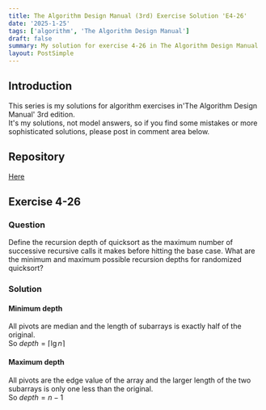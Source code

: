 ```yaml
---
title: The Algorithm Design Manual (3rd) Exercise Solution 'E4-26'
date: '2025-1-25'
tags: ['algorithm', 'The Algorithm Design Manual']
draft: false
summary: My solution for exercise 4-26 in The Algorithm Design Manual
layout: PostSimple
---
```


<TOCInline toc={props.toc} toHeading={5} asDisclosure={true} />

## Introduction

This series is my solutions for algorithm exercises in'The Algorithm Design Manual' 3rd edition.  
It's my solutions, not model answers, so if you find some mistakes or more sophisticated solutions, please post in comment area below.

## Repository

[Here](https://github.com/dede-20191130/tadm-solutions)

## Exercise 4-26

### Question

Define the recursion depth of quicksort as the maximum number of successive
recursive calls it makes before hitting the base case. What are the minimum
and maximum possible recursion depths for randomized quicksort?

### Solution

#### Minimum depth

All pivots are median and the length of subarrays is exactly half of the original.  
So $depth=\lceil\lg{n}\rceil$

#### Maximum depth

All pivots are the edge value of the array and the larger length of the two subarrays is only one less than the original.  
So $depth=n-1$
